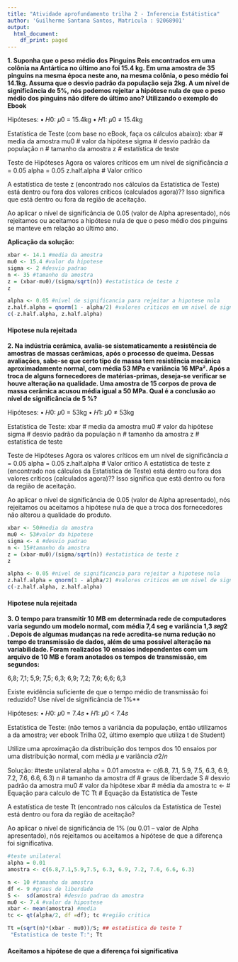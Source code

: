```yaml
---
title: "Atividade aprofundamento trilha 2 - Inferencia Estátistica"
author: 'Guilherme Santana Santos, Matricula : 92068901'
output:
  html_document:
    df_print: paged
---
```



**1. Suponha que o peso médio dos Pinguins Reis encontrados em uma colônia na
Antártica no último ano foi 15.4 kg. Em uma amostra de 35 pinguins na mesma época
neste ano, na mesma colônia, o peso médio foi 14.1kg. Assuma que o desvio padrão da
população seja 2kg. A um nível de significância de 5%, nós podemos rejeitar a hipótese
nula de que o peso médio dos pinguins não difere do último ano?
Utilizando o exemplo do Ebook**

Hipóteses:
• 𝐻0: 𝜇0 = 15.4kg
• 𝐻1: 𝜇0 ≠ 15.4kg

Estatística de Teste (com base no eBook, faça os cálculos abaixo):
xbar # media da amostra
mu0 # valor da hipótese
sigma # desvio padrão da população
n # tamanho da amostra
z # estatística de teste

Teste de Hipóteses
Agora os valores críticos em um nível de significância 𝛼 = 0.05
alpha = 0.05
z.half.alpha # Valor crítico

A estatística de teste z (encontrado nos cálculos da Estatística de Teste) está dentro ou fora
dos valores críticos (calculados agora)?? Isso significa que está dentro ou fora da região de
aceitação.

Ao aplicar o nível de significância de 0.05 (valor de Alpha apresentado), nós rejeitamos ou
aceitamos a hipótese nula de que o peso médio dos pinguins se manteve em relação ao
último ano.

**Aplicação da solução:**

```r
xbar <- 14.1 #media da amostra
mu0 <- 15.4 #valor da hipotese
sigma <- 2 #desvio padrao
n <- 35 #tamanho da amostra
z = (xbar-mu0)/(sigma/sqrt(n)) #estatistica de teste z
z
```

```r
alpha <- 0.05 #nivel de significancia para rejeitar a hipotese nula
z.half.alpha = qnorm(1 - alpha/2) #valores criticos em um nivel de significancia
c(-z.half.alpha, z.half.alpha)
```

#### **Hipotese nula rejeitada**


**2. Na indústria cerâmica, avalia-se sistematicamente a resistência de amostras de massas
 cerâmicas, após o processo de queima. Dessas avaliações, sabe-se que certo tipo de
 massa tem resistência mecânica aproximadamente normal, com média 53 MPa e
 variância 16 MPa². Após a troca de alguns fornecedores de matérias-primas, deseja-se
 verificar se houve alteração na qualidade. Uma amostra de 15 corpos de prova de
 massa cerâmica acusou média igual a 50 MPa. Qual é a conclusão ao nível de
 significância de 5 %?**

Hipóteses:
• 𝐻0: 𝜇0 = 53kg
• 𝐻1: 𝜇0 ≠ 53kg

Estatística de Teste:
xbar # media da amostra
mu0 # valor da hipótese
sigma # desvio padrão da população
n # tamanho da amostra
z # estatística de teste

Teste de Hipóteses
Agora os valores críticos em um nível de significância 𝛼 = 0.05
alpha = 0.05
z.half.alpha # Valor crítico
A estatística de teste z (encontrado nos cálculos da Estatística de Teste) está dentro ou fora
dos valores críticos (calculados agora)?? Isso significa que está dentro ou fora da região de
aceitação.

Ao aplicar o nível de significância de 0.05 (valor de Alpha apresentado), nós rejeitamos ou
aceitamos a hipótese nula de que a troca dos fornecedores não alterou a qualidade do
produto.

```r
xbar <- 50#media da amostra
mu0 <- 53#valor da hipotese
sigma <- 4 #desvio padrao
n <- 15#tamanho da amostra
z = (xbar-mu0)/(sigma/sqrt(n)) #estatistica de teste z
z
```
```r
alpha <- 0.05 #nivel de significancia para rejeitar a hipotese nula
z.half.alpha = qnorm(1 - alpha/2) #valores criticos em um nivel de significancia
c(-z.half.alpha, z.half.alpha)
```

#### **Hipotese nula rejeitada**

**3. O tempo para transmitir 10 MB em determinada rede de computadores varia segundo
um modelo normal, com média 7,4 seg e variância 1,3 𝑠𝑒𝑔2
. Depois de algumas
mudanças na rede acredita-se numa redução no tempo de transmissão de dados, além
de uma possível alteração na variabilidade. Foram realizados 10 ensaios
independentes com um arquivo de 10 MB e foram anotados os tempos de transmissão,
em segundos:**

6,8; 7,1; 5,9; 7,5; 6,3; 6,9; 7,2; 7,6; 6,6; 6,3

Existe evidência suficiente de que o tempo médio de transmissão foi reduzido? Use
nível de significância de 1%**


Hipóteses:
• 𝐻0: 𝜇0 = 7.4𝑠
• 𝐻1: 𝜇0 < 7.4𝑠


Estatística de Teste: (não temos a variância da população, então utilizamos a da amostra;
ver ebook Trilha 02, último exemplo que utiliza t de Student)

Utilize uma aproximação da distribuição dos tempos dos 10 ensaios por uma distribuição
normal, com média 𝜇 e variância 𝜎2/𝑛

Solução:
#teste unilateral
alpha = 0.01
amostra <- c(6.8, 7.1, 5.9, 7.5, 6.3, 6.9, 7.2, 7.6, 6.6, 6.3)
n # tamanho da amostra
df # graus de liberdade
S # desvio padrão da amostra
mu0 # valor da hipótese
xbar # média da amostra
tc <- # Equação para calculo de TC
Tt # Equação da Estatística de Teste

A estatística de teste Tt (encontrado nos cálculos da Estatística de Teste) está dentro ou fora
da região de aceitação?

Ao aplicar o nível de significância de 1% (ou 0.01 -- valor de Alpha apresentado), nós
rejeitamos ou aceitamos a hipótese de que a diferença foi significativa.

```r
#teste unilateral
alpha = 0.01
amostra <- c(6.8,7.1,5.9,7.5, 6.3, 6.9, 7.2, 7.6, 6.6, 6.3)

n <- 10 #tamanho da amostra
df <- 9 #graus de liberdade
S <-  sd(amostra) #desvio padrao da amostra
mu0 <- 7.4 #valor da hipostese
xbar <- mean(amostra) #media
tc <- qt(alpha/2, df =df); tc #região critica

Tt =(sqrt(n)*(xbar - mu0))/S; ## estatistica de teste T
 "Estatistica de teste T:"; Tt 

```
#### **Aceitamos a hipótese de que a diferença foi significativa**
